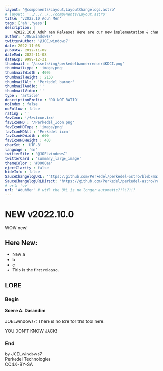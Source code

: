 ```yaml
---
layout: '@components/Layout/LayoutChangelogs.astro'
# layout: '../../../../components/Layout.astro'
title: 'v2022.10 Aduh Men'
tags: ['ah','yess']
description: |
    v2022.10.0 Aduh men Release! Here are our new implementation & changes
author: 'JOELwindows7'
twitterAuthor: '@JOELwindows7'
date: 2022-11-08
pubDate: 2022-11-08
dateMod: 2022-11-08
dateExp: 9999-12-31
thumbnail : '/assets/img/perkedelbannerrender4KDCI.png'
thumbnailType : 'image/png'
thumbnailWidth : 4096
thumbnailHeight : 2160
thumbnailAlt : 'Perkedel banner'
thumbnailAudio: ''
thumbnailVideo: ''
type : 'article'
descriptionPrefix : 'DO NOT RATIO'
noIndex : false
noFollow : false
rating : ''
favIcon: '/favicon.ico'
favIconHD : '/Perkedel_Icon.png'
favIconHDType : 'image/png'
favIconHDAlt : 'Perkedel icon'
favIconHDWidth : 600
favIconHDHeight : 400
charSet : 'UTF-8'
language : 'en'
twitterSite : '@JOELwindows7'
twitterCard : 'summary_large_image' 
themeColor : '#0000aa'
ejectClarity : false
hideInfo : false
SauceChangelogURL: 'https://github.com/Perkedel/perkedel-astro/blob/main/src/pages/apps/transparency_questionaire_test/Changelogs/AduhMen.mdx'
SauceChangelogURLDirect: 'https://github.com/Perkedel/perkedel-astro/raw/main/src/pages/apps/transparency_questionaire_test/Changelogs/AduhMen.mdx'
# url: 'vv'
url: 'AduhMen' # wtf? the URL is no longer automatic?!?!??!?
---
```

# NEW v2022.10.0
WOW new!
## Here New:
- New a
- b
- c
- This is the first release.
## LORE
### Begin
#### Scene A. Dasandim
JOELwindows7: There is no lore for this tool here.

YOU DON'T KNOW JACK!
### End
by JOELwindows7  
Perkedel Technologies  
CC4.0-BY-SA